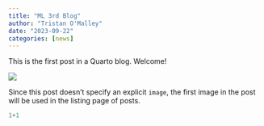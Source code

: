 ```yaml
---
title: "ML 3rd Blog"
author: "Tristan O'Malley"
date: "2023-09-22"
categories: [news]
---
```


This is the first post in a Quarto blog. Welcome!

![](thumbnail.jpg)

Since this post doesn't specify an explicit `image`, the first image in the post will be used in the listing page of posts.

``` python
1+1
```